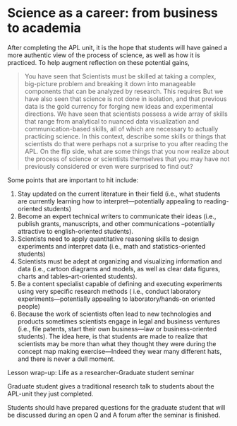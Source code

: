 # Science as a career: from business to academia

After completing the APL unit, it is the hope that students will have gained a more authentic view of the process of science, as well as how it is practiced. To help augment reflection on these potential gains,  

> You have seen that Scientists must be skilled at taking a complex, big-picture problem and breaking it down into manageable components that can be analyzed by research.  This requires   But we have also seen that science is not done in isolation, and that previous data is the gold currency for forging new ideas and experimental directions.  We have seen that scientists possess a wide array of skills that range from analytical to nuanced data visualization and communication-based skills, all of which are necessary to actually practicing science. In this context, describe some skills or things that scientists do that were perhaps not a surprise to you after reading the APL. On the flip side, what are some things that you now realize about the process of science or scientists themselves that you may have not previously considered or even were surprised to find out? 

Some points that are important to hit include:

1. Stay updated on the current literature in their field (i.e., what students are currently learning how to interpret—potentially appealing to reading-oriented students)
2. Become an expert technical writers to communicate their ideas (i.e., publish grants, manuscripts, and other communications –potentially attractive to english-oriented students). 
3. Scientists need to apply quantitative reasoning skills to design experiments and interpret data (i.e., math and statistics-oriented students)
4. Scientists must be adept at organizing and visualizing information and data (i.e., cartoon diagrams and models, as well as clear data figures, charts and tables--art-oriented students).
5. Be a content specialist capable of defining and executing experiments using very specific research methods ( i.e., conduct laboratory experiments—potentially appealing to laboratory/hands-on oriented people)
6. Because the work of scientists often lead to new technologies and products sometimes scientists engage in legal and business ventures (i.e., file patents, start their own business—law or business-oriented students). 
The idea here, is that students are made to realize that scientists may be more than what they thought they were during the concept map making exercise—Indeed they wear many different hats, and there is never a dull moment. 

Lesson wrap-up: Life as a researcher-Graduate student seminar 

Graduate student gives a traditional research talk to students about the APL-unit they just completed.

Students should have prepared questions for the graduate student that will be discussed during an open Q and A forum after the seminar is finished.

